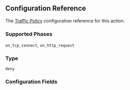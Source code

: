 ## Configuration Reference

The [Traffic Policy](/traffic-policy/) configuration
reference for this action.

### Supported Phases

`on_tcp_connect`, `on_http_request`

### Type

`deny`

### Configuration Fields

<Tabs>
	<Tab title="on_http_request" label="on_http_request">
		<HTTP />
	</Tab>
	<Tab title="on_tcp_connect" label="on_tcp_connect">
		<TCP />
	</Tab>
</Tabs>
